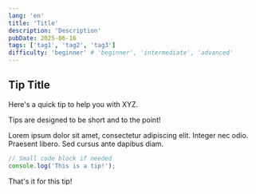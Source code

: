 ```yaml
---
lang: 'en'
title: 'Title'
description: 'Description'
pubDate: 2025-06-16
tags: ['tag1', 'tag2', 'tag3']
difficulty: 'beginner' # 'beginner', 'intermediate', 'advanced'
---
```



## Tip Title

Here's a quick tip to help you with XYZ.

<InfoAlert title="Good to Know">
  Tips are designed to be short and to the point!
</InfoAlert>

Lorem ipsum dolor sit amet, consectetur adipiscing elit. Integer nec odio. Praesent libero. Sed cursus ante dapibus diam.

```javascript
// Small code block if needed
console.log('This is a tip!');
```

That's it for this tip!
